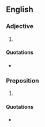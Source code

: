 ==English==

===Adjective===
{{en-adj|-}}

# {{misspelling of|en|in-between}}

====Quotations====
* {{seeCites}}

===Preposition===
{{en-prep}}

# {{misspelling of|en|in between}}

====Quotations====
* {{seeCites}}